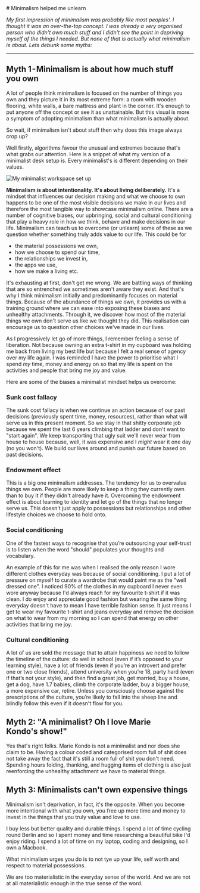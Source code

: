 
<Helmet>
  <title>Minimalism helped me unlearn | Alizeh Khan</title>
</Helmet>

<Container>
# Minimalism helped me unlearn

*My first impression of minimalism was probably like most peoples'. I thought it was an over-the-top concept. I was already a very organised person who didn't own much stuff and I didn't see the point in depriving myself of the things I needed. But none of that is actually what minimalism is about. Lets debunk some myths:*

---

## Myth 1 - Minimalism is about how much stuff you own

A lot of people think minimalism is focused on the number of things you own and they picture it in its most extreme form: a room with wooden flooring, white walls, a bare mattress and plant in the corner. It's enough to put anyone off the concept or see it as unattainable. But this visual is more a symptom of adopting minimalism than what minimalism is actually about.

So wait, if minimalism isn't about stuff then why does this image always crop up?

Well firstly, algorithms favour the unusual and extremes because that's what grabs our attention. Here is a snippet of what my version of a minimalist desk setup is. Every minimalist's is different depending on their values.

![My minimalist workspace set up](/assets/studio.png)

**Minimalism is about intentionality. It's about living deliberately.** It's a mindset that influences our decision making and what we choose to own happens to be one of the most visible decisions we make in our lives and therefore the most tangible way to showcase minimalism online. There are a number of cognitive biases, our upbringing, social and cultural conditioning that play a heavy role in how we think, behave and make decisions in our life. Minimalism can teach us to overcome (or unlearn) some of these as we question whether something truly adds value to our life. This could be for

- the material possessions we own,
- how we choose to spend our time,
- the relationships we invest in,
- the apps we use,
- how we make a living etc.

It's exhausting at first, don't get me wrong. We are battling ways of thinking that are so entrenched we sometimes aren't aware they exist. And that's why I think minimalism initially and predominantly focuses on material things. Because of the abundance of things we own, it provides us with a training ground where we can ease into exposing these biases and unhealthy attachments. Through it, we discover how most of the material things we own don't serve us like we thought they did. This realisation can encourage us to question other choices we've made in our lives.

As I progressively let go of more things, I remember feeling a sense of liberation. Not because owning an extra t-shirt in my cupboard was holding me back from living my best life but because I felt a real sense of agency over my life again. I was reminded I have the power to prioritise what I spend *my* time, money and energy on so that my life is spent on the activities and people that bring me joy and value.

Here are some of the biases a minimalist mindset helps us overcome:

### Sunk cost fallacy

The sunk cost fallacy is when we continue an action because of our past decisions (previously spent time, money, resources), rather than what will serve us in this present moment. So we stay in that shitty corporate job because we spent the last 6 years climbing that ladder and don't want to "start again". We keep transporting that ugly suit we'll never wear from house to house because, well, it was expensive and I *might* wear it one day (no you won't). We build our lives around and punish our future based on past decisions.

### Endowment effect

This is a big one minimalism addresses. The tendency for us to overvalue things we own. People are more likely to keep a thing they currently own than to buy it if they didn't already have it. Overcoming the endowment effect is about learning to identity and let go of the things that no longer serve us. This doesn't just apply to possessions but relationships and other lifestyle choices we choose to hold onto.

### Social conditioning

<Quote author="The Wisdom of Anxiety, Sheryl Paul">One of the fastest ways to recognise that you’re outsourcing your self-trust is to listen when the word "should" populates your thoughts and vocabulary.</Quote>

An example of this for me was when I realised the only reason I wore different clothes everyday was because of social conditioning. I put a lot of pressure on myself to curate a wardrobe that would paint me as the "well dressed one". I noticed 90% of the clothes in my cupboard I never even wore anyway because I'd always reach for my favourite t-shirt if it was clean. I do enjoy and appreciate good fashion but wearing the same thing everyday doesn't have to mean I have terrible fashion sense. It just means I get to wear my favourite t-shirt and jeans everyday and remove the decision on what to wear from my morning so I can spend that energy on other activities that bring me joy.

### Cultural conditioning

A lot of us are sold the message that to attain happiness we need to follow the timeline of the culture: do well in school (even if it’s opposed to your learning style), have a lot of friends (even if you’re an introvert and prefer one or two close friends), attend university when you’re 18, party hard (even if that’s not your style), and then find a great job, get married, buy a house, get a dog, have 1.7 babies, climb the corporate ladder, buy a bigger house, a more expensive car, retire. Unless you consciously choose against the prescriptions of the culture, you’re likely to fall into the sheep line and blindly follow this even if it doesn't flow for you.

## Myth 2: "A minimalist? Oh I love Marie Kondo's show!"

Yes that's right folks. Marie Kondo is not a minimalist and nor does she claim to be. Having a colour coded and categorised room full of shit does not take away the fact that it's still a room full of shit you don't need. Spending hours folding, thanking, and hugging items of clothing is also just reenforcing the unhealthy attachment we have to material things.

## Myth 3: Minimalists can't own expensive things

Minimalism isn't deprivation, in fact, it's the opposite. When you become more intentional with what you own, you free up more time and money to invest in the things that you truly value and love to use.

I buy less but better quality and durable things. I spend a lot of time cycling round Berlin and so I spent money and time researching a beautiful bike I'd enjoy riding. I spend a lot of time on my laptop, coding and designing, so I own a Macbook.

What minimalism urges you do is to not tye up your life, self worth and respect to material possessions.

<Quote author="Juliet B. Schor, Economist and Sociology Professor">We are too materialistic in the everyday sense of the world. And we are not at all materialistic enough in the true sense of the word.</Quote>

</Container>
